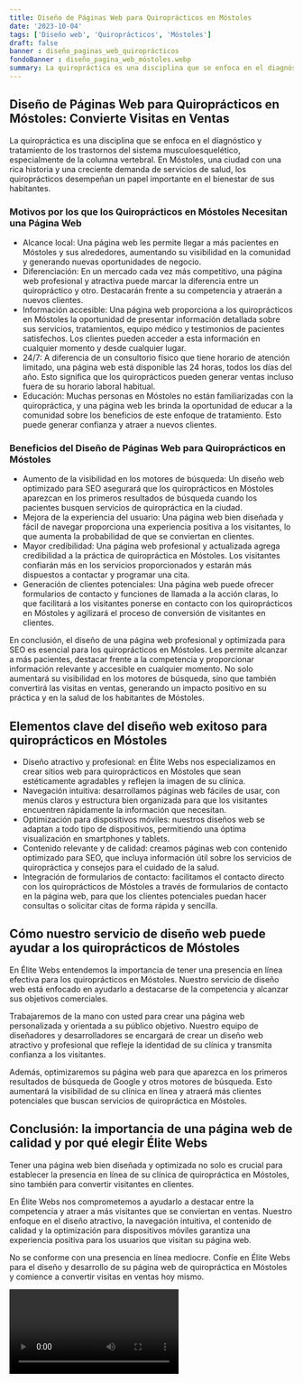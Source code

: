 ```yaml
---
title: Diseño de Páginas Web para Quiroprácticos en Móstoles
date: '2023-10-04'
tags: ['Diseño web', 'Quiroprácticos', 'Móstoles']
draft: false
banner : diseño_paginas_web_quiroprácticos
fondoBanner : diseño_pagina_web_móstoles.webp
summary: La quiropráctica es una disciplina que se enfoca en el diagnóstico y tratamiento de los trastornos del sistema musculoesquelético, especialmente de la columna vertebral. En Móstoles, una ciudad con una rica historia y una creciente demanda de servicios de salud, los quiroprácticos desempeñan un papel importante en el bienestar de sus habitantes.
---
```


## Diseño de Páginas Web para Quiroprácticos en Móstoles: Convierte Visitas en Ventas

La quiropráctica es una disciplina que se enfoca en el diagnóstico y tratamiento de los trastornos del sistema musculoesquelético, especialmente de la columna vertebral. En Móstoles, una ciudad con una rica historia y una creciente demanda de servicios de salud, los quiroprácticos desempeñan un papel importante en el bienestar de sus habitantes.

### Motivos por los que los Quiroprácticos en Móstoles Necesitan una Página Web

- Alcance local: Una página web les permite llegar a más pacientes en Móstoles y sus alrededores, aumentando su visibilidad en la comunidad y generando nuevas oportunidades de negocio.
- Diferenciación: En un mercado cada vez más competitivo, una página web profesional y atractiva puede marcar la diferencia entre un quiropráctico y otro. Destacarán frente a su competencia y atraerán a nuevos clientes.
- Información accesible: Una página web proporciona a los quiroprácticos en Móstoles la oportunidad de presentar información detallada sobre sus servicios, tratamientos, equipo médico y testimonios de pacientes satisfechos. Los clientes pueden acceder a esta información en cualquier momento y desde cualquier lugar.
- 24/7: A diferencia de un consultorio físico que tiene horario de atención limitado, una página web está disponible las 24 horas, todos los días del año. Esto significa que los quiroprácticos pueden generar ventas incluso fuera de su horario laboral habitual.
- Educación: Muchas personas en Móstoles no están familiarizadas con la quiropráctica, y una página web les brinda la oportunidad de educar a la comunidad sobre los beneficios de este enfoque de tratamiento. Esto puede generar confianza y atraer a nuevos clientes.

### Beneficios del Diseño de Páginas Web para Quiroprácticos en Móstoles

- Aumento de la visibilidad en los motores de búsqueda: Un diseño web optimizado para SEO asegurará que los quiroprácticos en Móstoles aparezcan en los primeros resultados de búsqueda cuando los pacientes busquen servicios de quiropráctica en la ciudad.
- Mejora de la experiencia del usuario: Una página web bien diseñada y fácil de navegar proporciona una experiencia positiva a los visitantes, lo que aumenta la probabilidad de que se conviertan en clientes.
- Mayor credibilidad: Una página web profesional y actualizada agrega credibilidad a la práctica de quiropráctica en Móstoles. Los visitantes confiarán más en los servicios proporcionados y estarán más dispuestos a contactar y programar una cita.
- Generación de clientes potenciales: Una página web puede ofrecer formularios de contacto y funciones de llamada a la acción claras, lo que facilitará a los visitantes ponerse en contacto con los quiroprácticos en Móstoles y agilizará el proceso de conversión de visitantes en clientes.

En conclusión, el diseño de una página web profesional y optimizada para SEO es esencial para los quiroprácticos en Móstoles. Les permite alcanzar a más pacientes, destacar frente a la competencia y proporcionar información relevante y accesible en cualquier momento. No solo aumentará su visibilidad en los motores de búsqueda, sino que también convertirá las visitas en ventas, generando un impacto positivo en su práctica y en la salud de los habitantes de Móstoles.

<GifSeo />

<Cta />

## Elementos clave del diseño web exitoso para quiroprácticos en Móstoles

- Diseño atractivo y profesional: en Élite Webs nos especializamos en crear sitios web para quiroprácticos en Móstoles que sean estéticamente agradables y reflejen la imagen de su clínica.
- Navegación intuitiva: desarrollamos páginas web fáciles de usar, con menús claros y estructura bien organizada para que los visitantes encuentren rápidamente la información que necesitan.
- Optimización para dispositivos móviles: nuestros diseños web se adaptan a todo tipo de dispositivos, permitiendo una óptima visualización en smartphones y tablets.
- Contenido relevante y de calidad: creamos páginas web con contenido optimizado para SEO, que incluya información útil sobre los servicios de quiropráctica y consejos para el cuidado de la salud.
- Integración de formularios de contacto: facilitamos el contacto directo con los quiroprácticos de Móstoles a través de formularios de contacto en la página web, para que los clientes potenciales puedan hacer consultas o solicitar citas de forma rápida y sencilla.

## Cómo nuestro servicio de diseño web puede ayudar a los quiroprácticos de Móstoles

En Élite Webs entendemos la importancia de tener una presencia en línea efectiva para los quiroprácticos en Móstoles. Nuestro servicio de diseño web está enfocado en ayudarlo a destacarse de la competencia y alcanzar sus objetivos comerciales.

Trabajaremos de la mano con usted para crear una página web personalizada y orientada a su público objetivo. Nuestro equipo de diseñadores y desarrolladores se encargará de crear un diseño web atractivo y profesional que refleje la identidad de su clínica y transmita confianza a los visitantes.

Además, optimizaremos su página web para que aparezca en los primeros resultados de búsqueda de Google y otros motores de búsqueda. Esto aumentará la visibilidad de su clínica en línea y atraerá más clientes potenciales que buscan servicios de quiropráctica en Móstoles.

## Conclusión: la importancia de una página web de calidad y por qué elegir Élite Webs

Tener una página web bien diseñada y optimizada no solo es crucial para establecer la presencia en línea de su clínica de quiropráctica en Móstoles, sino también para convertir visitantes en clientes.

En Élite Webs nos comprometemos a ayudarlo a destacar entre la competencia y atraer a más visitantes que se conviertan en ventas. Nuestro enfoque en el diseño atractivo, la navegación intuitiva, el contenido de calidad y la optimización para dispositivos móviles garantiza una experiencia positiva para los usuarios que visitan su página web.

No se conforme con una presencia en línea mediocre. Confíe en Élite Webs para el diseño y desarrollo de su página web de quiropráctica en Móstoles y comience a convertir visitas en ventas hoy mismo.

<Video />

<CtaBot job='Quiroprácticos' city='Móstoles'/>

<Gmaps query='Móstoles+españa+maps' />